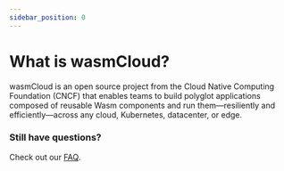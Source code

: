 ```yaml
---
sidebar_position: 0
---
```



# What is wasmCloud?

wasmCloud is an open source project from the Cloud Native Computing Foundation (CNCF) that enables teams to build polyglot applications composed of reusable Wasm components and run them—resiliently and efficiently—across any cloud, Kubernetes, datacenter, or edge.

<WhatIsWasmCloudSwitcher />

### Still have questions?

Check out our [FAQ](/docs/reference/faq).
